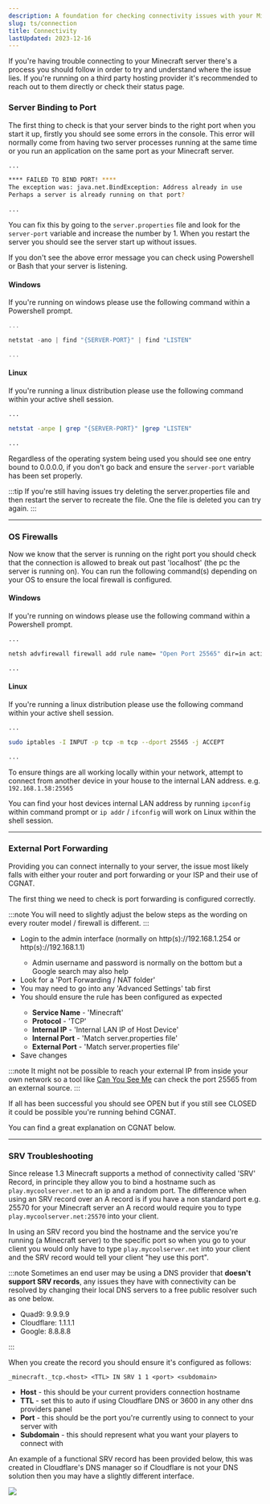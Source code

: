 ```yaml
---
description: A foundation for checking connectivity issues with your Minecraft server.
slug: ts/connection
title: Connectivity
lastUpdated: 2023-12-16
---
```



If you're having trouble connecting to your Minecraft server there's a process you should follow in order to try and understand where the issue lies. If you're running on a third party hosting provider it's recommended to reach out to them directly or check their status page.

### Server Binding to Port

The first thing to check is that your server binds to the right port when you start it up, firstly you should see some errors in the console. This error will normally come from having two server processes running at the same time or you run an application on the same port as your Minecraft server.

```bash
... 

**** FAILED TO BIND PORT! ****
The exception was: java.net.BindException: Address already in use
Perhaps a server is already running on that port? 

... 
```

You can fix this by going to the `server.properties` file and look for the `server-port` variable and increase the number by 1. When you restart the server you should see the server start up without issues.

If you don't see the above error message you can check using Powershell or Bash that your server is listening.

#### Windows

If you're running on windows please use the following command within a Powershell prompt.

```powershell
...

netstat -ano | find "{SERVER-PORT}" | find "LISTEN"

...
```

#### Linux

If you're running a linux distribution please use the following command within your active shell session.

```bash
...

netstat -anpe | grep "{SERVER-PORT}" |grep "LISTEN"

...
```

Regardless of the operating system being used you should see one entry bound to 0.0.0.0, if you don't go back and ensure the `server-port` variable has been set properly.

:::tip
If you're still having issues try deleting the server.properties file and then restart the server to recreate the file. One the file is deleted you can try again.
:::

* * *

### OS Firewalls

Now we know that the server is running on the right port you should check that the connection is allowed to break out past 'localhost' (the pc the server is running on). You can run the following command(s) depending on your OS to ensure the local firewall is configured.

#### Windows

If you're running on windows please use the following command within a Powershell prompt.

```bash
...

netsh advfirewall firewall add rule name= "Open Port 25565" dir=in action=allow protocol=TCP localport=25565

...
```

#### Linux

If you're running a linux distribution please use the following command within your active shell session.

```bash
...

sudo iptables -I INPUT -p tcp -m tcp --dport 25565 -j ACCEPT

...
```

To ensure things are all working locally within your network, attempt to connect from another device in your house to the internal LAN address. e.g. `192.168.1.58:25565`

You can find your host devices internal LAN address by running `ipconfig` within command prompt or `ip addr` / `ifconfig` will work on Linux within the shell session.

* * *

### External Port Forwarding

Providing you can connect internally to your server, the issue most likely falls with either your router and port forwarding or your ISP and their use of CGNAT.

The first thing we need to check is port forwarding is configured correctly. 

:::note
You will need to slightly adjust the below steps as the wording on every router model / firewall is different.
:::

<ul class="pl-5 list-disc">
  <li>Login to the admin interface (normally on http(s)://192.168.1.254 or http(s)://192.168.1.1)</li>
    <ul class="pl-5 list-disc">
      <li> Admin username and password is normally on the bottom but a Google search may also help</li>
    </ul>
  <li> Look for a 'Port Forwarding / NAT folder'</li>
  <li> You may need to go into any 'Advanced Settings' tab first</li>
  <li> You should ensure the rule has been configured as expected</li>
    <ul class="pl-5 list-disc">
      <li><strong>Service Name</strong> - 'Minecraft'</li>
      <li><strong>Protocol</strong> - 'TCP'</li>
      <li><strong>Internal IP</strong> - 'Internal LAN IP of Host Device'</li>
      <li><strong>Internal Port</strong> - 'Match server.properties file'</li>
      <li><strong>External Port</strong> - 'Match server.properties file'</li>
    </ul>
  <li> Save changes</li>
</ul>

:::note
It might not be possible to reach your external IP from inside your own network so a tool like <a href="https://portchecker.co/canyouseeme">Can You See Me</a> can check the port 25565 from an external source.
:::

If all has been successful you should see <MainStatusPill success>OPEN</MainStatusPill> but if you still see <MainStatusPill error>CLOSED</MainStatusPill> it could be possible you're running behind CGNAT. 

You can find a great explanation on CGNAT below.

<LinkCard
  title="Explaining CGNAT"
  description="Understand the limitations imposed by the usage of IPv4 and the subsequent limitations of using CGNAT to ensure compatability with legacy infrastructure."
  href="/ts/ip#cg-nat"
/>

* * *

### SRV Troubleshooting

Since release 1.3 Minecraft supports a method of connectivity called 'SRV' Record, in principle they allow you to bind a hostname such as `play.mycoolserver.net` to an ip and a random port. The difference when using an SRV record over an A record is if you have a non standard port e.g. 25570 for your Minecraft server an A record would require you to type `play.mycoolserver.net:25570` into your client.

In using an SRV record you bind the hostname and the service you're running (a Minecraft server) to the specific port so when you go to your client you would only have to type `play.mycoolserver.net` into your client and the SRV record would tell your client "hey use this port".

:::note
Sometimes an end user may be using a DNS provider that <strong>doesn't support SRV records</strong>, any issues they have with connectivity can be resolved by changing their local DNS servers to a free public resolver such as one below.

<ul class="pl-5 list-disc">
  <li>Quad9: 9.9.9.9</li>
  <li>Cloudflare: 1.1.1.1</li>
  <li>Google: 8.8.8.8</li>
</ul>
:::

When you create the record you should ensure it's configured as follows:

`_minecraft._tcp.<host> <TTL> IN SRV 1 1 <port> <subdomain>`

<ul class="pl-5 list-disc">
  <li><strong>Host</strong> - this should be your current providers connection hostname</li>
  <li><strong>TTL</strong> - set this to auto if using Cloudflare DNS or 3600 in any other dns providers panel</li>
  <li><strong>Port</strong> - this should be the port you're currently using to connect to your server with</li>
  <li><strong>Subdomain</strong> - this should represent what you want your players to connect with</li>
</ul>

An example of a functional SRV record has been provided below, this was created in Cloudflare's DNS manager so if Cloudflare is not your DNS solution then you may have a slightly different interface.

<img src="https://onlinefile.host/35pps8s"/>
